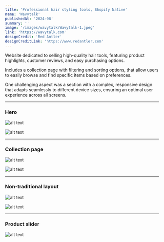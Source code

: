 ```yaml
---
title: 'Professional hair styling tools, Shopify Native'
name: 'Wavytalk'
publishedAt: '2024-08'
summary: ''
image: '/images/wavytalk/Wavytalk-1.jpeg'
link: 'https://wavytalk.com'
designCredit: 'Red Antler'
designCreditLink: 'https://www.redantler.com'
---
```


Website dedicated to selling high-quality hair tools, featuring product highlights, customer reviews, and easy purchasing options.

Includes a collection page with filtering and sorting options, that allow users to easily browse and find specific items based on preferences.

One challenging aspect was a section with a complex, responsive design that adapts seamlessly to different device sizes, ensuring an optimal user experience across all screens.

***

### Hero

![alt text](/images/wavytalk/Wavytalk-1.jpeg)

![alt text](/images/wavytalk/Wavytalk-3.jpeg)

***

### Collection page

![alt text](/images/wavytalk/Wavytalk-5.jpeg)

![alt text](/images/wavytalk/Wavytalk-4.jpeg)

***

### Non-traditional layout

![alt text](/images/wavytalk/Wavytalk-7.jpeg)

![alt text](/images/wavytalk/Wavytalk-2.jpeg)

***

### Product slider

![alt text](/images/wavytalk/Wavytalk-8.jpeg)

